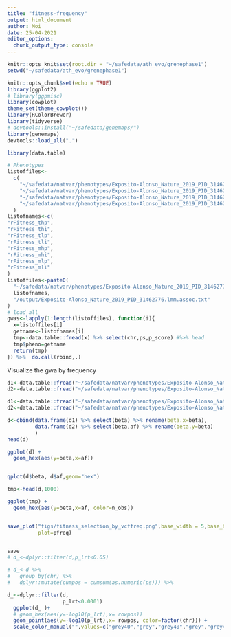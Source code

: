 ```yaml
---
title: "fitness-frequency"
output: html_document
author: Moi
date: 25-04-2021
editor_options: 
  chunk_output_type: console
---
```


```r
knitr::opts_knit$set(root.dir = "~/safedata/ath_evo/grenephase1")
setwd("~/safedata/ath_evo/grenephase1")

knitr::opts_chunk$set(echo = TRUE)
library(ggplot2)
# library(ggpmisc)
library(cowplot)
theme_set(theme_cowplot())
library(RColorBrewer)
library(tidyverse)
# devtools::install("~/safedata/genemaps/")
library(genemaps)
devtools::load_all(".") 

library(data.table)
```

```r
# Phenotypes
listoffiles<-
  c(
    "~/safedata/natvar/phenotypes/Exposito-Alonso_Nature_2019_PID_31462776/1001/rFitness_thi/output/Exposito-Alonso_Nature_2019_PID_31462776.lmm.assoc.txt",
    "~/safedata/natvar/phenotypes/Exposito-Alonso_Nature_2019_PID_31462776/1001/rFitness_mlp/output/Exposito-Alonso_Nature_2019_PID_31462776.lmm.assoc.txt",
    "~/safedata/natvar/phenotypes/Exposito-Alonso_Nature_2019_PID_31462776/1001/rFitness_thi/output/Exposito-Alonso_Nature_2019_PID_31462776.lmm.assoc.txt",
    "~/safedata/natvar/phenotypes/Exposito-Alonso_Nature_2019_PID_31462776/1001/rFitness_mlp/output/Exposito-Alonso_Nature_2019_PID_31462776.lmm.assoc.txt"
  )
listofnames<-c(
"rFitness_thp",
"rFitness_thi",
"rFitness_tlp",
"rFitness_tli",
"rFitness_mhp",
"rFitness_mhi",
"rFitness_mlp",
"rFitness_mli"
)
listoffiles<-paste0(
  "~/safedata/natvar/phenotypes/Exposito-Alonso_Nature_2019_PID_31462776/1001/",
  listofnames,
  "/output/Exposito-Alonso_Nature_2019_PID_31462776.lmm.assoc.txt"
)
# load all
gwas<-lapply(1:length(listoffiles), function(i){
  x=listoffiles[i]
  getname<-listofnames[i]
  tmp<-data.table::fread(x) %>% select(chr,ps,p_score) #%>% head
  tmp$pheno=getname
  return(tmp)
}) %>%  do.call(rbind,.)

```

Visualize the gwa by frequency
```r


d1<-data.table::fread("~/safedata/natvar/phenotypes/Exposito-Alonso_Nature_2019_PID_31462776/gemma/rFitness_mlp/output/Exposito-Alonso_Nature_2019_PID_31462776.assoc.txt")
d2<-data.table::fread("~/safedata/natvar/phenotypes/Exposito-Alonso_Nature_2019_PID_31462776/gemma/rFitness_thi/output/Exposito-Alonso_Nature_2019_PID_31462776.assoc.txt")

d1<-data.table::fread("~/safedata/natvar/phenotypes/Exposito-Alonso_Nature_2019_PID_31462776/1001/norm_rFitness_thi/output/Exposito-Alonso_Nature_2019_PID_31462776norm.lmm.assoc.txt")
d2<-data.table::fread("~/safedata/natvar/phenotypes/Exposito-Alonso_Nature_2019_PID_31462776/1001/norm_rFitness_mlp/output/Exposito-Alonso_Nature_2019_PID_31462776norm.lmm.assoc.txt")

d<-cbind(data.frame(d1) %>% select(beta) %>% rename(beta.x=beta),
         data.frame(d2) %>% select(beta,af) %>% rename(beta.y=beta)
         )
head(d)

ggplot(d) +
  geom_hex(aes(y=beta,x=af))


qplot(d$beta, d$af,geom="hex")

tmp<-head(d,1000)

ggplot(tmp) +
  geom_hex(aes(y=beta,x=af, color=n_obs))


save_plot("figs/fitness_selection_by_vcffreq.png",base_width = 5,base_height = 4,
          plot=pfreq)


save
# d_<-dplyr::filter(d,p_lrt<0.05)

# d_<-d %>%
#   group_by(chr) %>%
#   dplyr::mutate(cumpos = cumsum(as.numeric(ps))) %>%

d_<-dplyr::filter(d,
                  p_lrt<0.0001)
  ggplot(d_ )+
  # geom_hex(aes(y=-log10(p_lrt),x= rowpos)) 
  geom_point(aes(y=-log10(p_lrt),x= rowpos, color=factor(chr))) +
  scale_color_manual("",values=c("grey40","grey","grey40","grey","grey40"))

```

